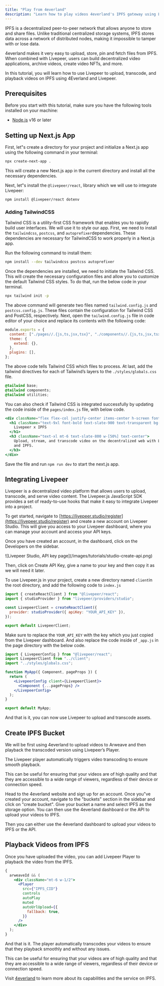 ```yaml
---
title: "Play from 4everland"
description: "Learn how to play videos 4everland's IPFS gateway using Livepeer"
---
```


IPFS is a decentralized peer-to-peer network that allows anyone to store and
share files. Unlike traditional centralized storage systems, IPFS stores data
across a network of distributed nodes, making it impossible to tamper with or
lose data.

4everland makes it very easy to upload, store, pin and fetch files from IPFS.
When combined with Livepeer, users can build decentralized video applications,
archive videos, create video NFTs, and more.

In this tutorial, you will learn how to use Livepeer to upload, transcode, and
playback videos on IPFS using 4Everland and Livepeer.

## Prerequisites

Before you start with this tutorial, make sure you have the following tools
installed on your machine:

- [Node.js](https://nodejs.org/en/) v16 or later

## Setting up Next.js App

First, let"s create a directory for your project and initialize a Next.js app
using the following command in your terminal:

```bash
npx create-next-app .
```

This will create a new Next.js app in the current directory and install all the
necessary dependencies.

Next, let"s install the `@livepeer/react`, library which we will use to
integrate Livepeer:

```bash
npm install @livepeer/react dotenv
```

### Adding TailwindCSS

Tailwind CSS is a utility-first CSS framework that enables you to rapidly build
user interfaces. We will use it to style our app. First, we need to install the
`tailwindcss`, `postcss`, and `autoprefixer`dependencies. These dependencies are
necessary for TailwindCSS to work properly in a Next.js app.

Run the following command to install them:

```bash
npm install --dev tailwindcss postcss autoprefixer
```

Once the dependencies are installed, we need to initiate the Tailwind CSS. This
will create the necessary configuration files and allow you to customize the
default Tailwind CSS styles. To do that, run the below code in your terminal.

```bash
npx tailwind init -p
```

The above command will generate two files named `tailwind.config.js` and
`postcss.config.js`. These files contain the configuration for Tailwind CSS and
PostCSS, respectively. Next, open the `tailwind.config.js` file in code editor
of your choice and replace its contents with the following code:

```jsx
module.exports = {
  content: ["./pages//.{js,ts,jsx,tsx}", "./components//.{js,ts,jsx,tsx}"],
  theme: {
    extend: {},
  },
  plugins: [],
};
```

The above code tells Tailwind CSS which files to process. At last, add the
tailwind directives for each of Tailwind’s layers to the `./styles/globals.css`
file.

```css
@tailwind base;
@tailwind components;
@tailwind utilities;
```

You can also check if Tailwind CSS is integrated successfully by updating the
code inside of the `pages/index.js` file, with below code.

```jsx
<div className="flex flex-col justify-center items-center h-screen font-poppins">
  <h1 className="text-9xl font-bold text-slate-900 text-transparent bg-clip-text bg-gradient-to-r from-[#00A660] to-[#28CE88]">
    Livepeer x IPFS
  </h1>
  <h3 className="text-xl mt-6 text-slate-800 w-[50%] text-center">
    Upload, stream, and transcode video on the decentralized web with Livepeer
    and IPFS.
  </h3>
</div>
```

Save the file and run `npm run dev` to start the next.js app.

## Integrating Livepeer

Livepeer is a decentralized video platform that allows users to upload,
transcode, and serve video content. The Livepeer.js JavaScript SDK provides a
set of ready-to-use hooks that make it easy to integrate Livepeer into a
project.

To get started, navigate to
[https://livepeer.studio/register](https://livepeer.studio/register) and create
a new account on Livepeer Studio. This will give you access to your Livepeer
dashboard, where you can manage your account and access your API keys.

Once you have created an account, in the dashboard, click on the Developers on
the sidebar.

<Frame>
  ![Livepeer Studio, API key page](/images/tutorials/studio-create-api.png)
</Frame>

Then, click on Create API Key, give a name to your key and then copy it as we
will need it later.

To use Livepeer.js in your project, create a new directory named `client`in the
root directory, and add the following code to `index.js`

```jsx
import { createReactClient } from "@livepeer/react";
import { studioProvider } from "livepeer/providers/studio";

const LivepeerClient = createReactClient({
  provider: studioProvider({ apiKey: "YOUR_API_KEY" }),
});

export default LivepeerClient;
```

Make sure to replace the `YOUR_API_KEY` with the key which you just copied from
the Livepeer dashboard. And also replace the code inside of `_app.js` in the
page directory with the below code.

```jsx
import { LivepeerConfig } from "@livepeer/react";
import LivepeerClient from "../client";
import "../styles/globals.css";

function MyApp({ Component, pageProps }) {
  return (
    <LivepeerConfig client={LivepeerClient}>
      <Component {...pageProps} />
    </LivepeerConfig>
  );
}

export default MyApp;
```

And that is it, you can now use Livepeer to upload and transcode assets.

## Create IPFS Bucket

We will be first using 4everland to upload videos to Arweave and then playback
the transcoded version using Livepeer’s Player.

The Livepeer player automatically triggers video transcoding to ensure smooth
playback.

This can be useful for ensuring that your videos are of high quality and that
they are accessible to a wide range of viewers, regardless of their device or
connection speed.

Head to the 4everland website and sign up for an account. Once you"ve created
your account, navigate to the "buckets" section in the sidebar and click on
"create bucket". Give your bucket a name and select IPFS as the storage option.
You can then use the 4everland dashboard or the API to upload your videos to
IPFS.

Then you can either use the 4everland dashboard to upload your videos to IPFS or
the API.

## Playback Videos from IPFS

Once you have uploaded the video, you can add Livepeer Player to playback the
video from the IPFS.

```jsx
{
  arweaveId && (
    <div className="mt-6 w-1/2">
      <Player
        src={"IPFS_CID"}
        controls
        autoPlay
        muted
        autoUrlUpload={{
          fallback: true,
        }}
      />
    </div>
  );
}
```

And that is it. The player automatically transcodes your videos to ensure that
they playback smoothly and without any issues.

This can be useful for ensuring that your videos are of high quality and that
they are accessible to a wide range of viewers, regardless of their device or
connection speed.

Visit [4everland](https://4everland.org) to learn more about its capabilities
and the service on IPFS.
